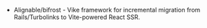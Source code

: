 
- <Github>Alignable/bifrost</Github> - Vike framework for incremental migration from Rails/Turbolinks to Vite-powered React SSR.
